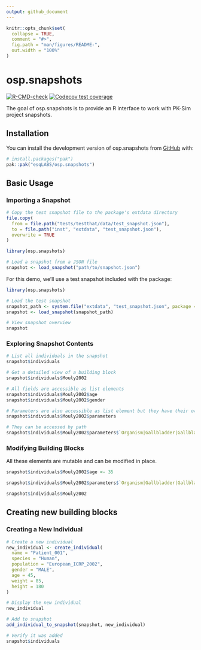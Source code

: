 ```yaml
---
output: github_document
---
```


```r
knitr::opts_chunk$set(
  collapse = TRUE,
  comment = "#>",
  fig.path = "man/figures/README-",
  out.width = "100%"
)
```

# osp.snapshots

<!-- badges: start -->

[![R-CMD-check](https://github.com/esqLABS/osp.snapshots/actions/workflows/R-CMD-check.yaml/badge.svg)](https://github.com/esqLABS/osp.snapshots/actions/workflows/R-CMD-check.yaml)
[![Codecov test coverage](https://codecov.io/gh/esqLABS/osp.snapshots/graph/badge.svg)](https://app.codecov.io/gh/esqLABS/osp.snapshots)
<!-- badges: end -->

The goal of osp.snapshots is to provide an R interface to work with PK-Sim project snapshots.

## Installation

You can install the development version of osp.snapshots from [GitHub](https://github.com/) with:

``` r
# install.packages("pak")
pak::pak("esqLABS/osp.snapshots")
```

## Basic Usage

### Importing a Snapshot

```r
# Copy the test snapshot file to the package's extdata directory
file.copy(
  from = file.path("tests/testthat/data/test_snapshot.json"),
  to = file.path("inst", "extdata", "test_snapshot.json"),
  overwrite = TRUE
)
```

```r
library(osp.snapshots)

# Load a snapshot from a JSON file
snapshot <- load_snapshot("path/to/snapshot.json")
```

For this demo, we'll use a test snapshot included with the package:

```r
library(osp.snapshots)

# Load the test snapshot
snapshot_path <- system.file("extdata", "test_snapshot.json", package = "osp.snapshots")
snapshot <- load_snapshot(snapshot_path)

# View snapshot overview
snapshot
```

### Exploring Snapshot Contents

```r
# List all individuals in the snapshot
snapshot$individuals

# Get a detailed view of a building block
snapshot$individuals$Mouly2002

# All fields are accessible as list elements
snapshot$individuals$Mouly2002$age
snapshot$individuals$Mouly2002$gender

# Parameters are also accessible as list element but they have their own nested structure and behavior
snapshot$individuals$Mouly2002$parameters

# They can be accessed by path
snapshot$individuals$Mouly2002$parameters$`Organism|Gallbladder|Gallbladder ejection fraction`
```


### Modifying Building Blocks
All these elements are mutable and can be modified in place.

```r
snapshot$individuals$Mouly2002$age <- 35

snapshot$individuals$Mouly2002$parameters$`Organism|Gallbladder|Gallbladder ejection fraction`$value <- 0.6

snapshot$individuals$Mouly2002
```

## Creating new building blocks
### Creating a New Individual

```r
# Create a new individual
new_individual <- create_individual(
  name = "Patient_001",
  species = "Human",
  population = "European_ICRP_2002",
  gender = "MALE",
  age = 45,
  weight = 85,
  height = 180
)

# Display the new individual
new_individual

# Add to snapshot
add_individual_to_snapshot(snapshot, new_individual)

# Verify it was added
snapshot$individuals
```
